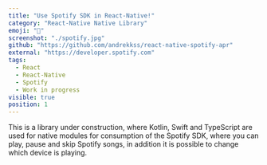 ```yaml
---
title: "Use Spotify SDK in React-Native!"
category: "React-Native Native Library"
emoji: "🎵"
screenshot: "./spotify.jpg"
github: "https://github.com/andrekkss/react-native-spotify-apr"
external: "https://developer.spotify.com"
tags:
  - React
  - React-Native
  - Spotify
  - Work in progress
visible: true
position: 1
---
```


This is a library under construction, where Kotlin, Swift and TypeScript are used for native modules for consumption of the Spotify SDK, where you can play, pause and skip Spotify songs, in addition it is possible to change which device is playing.